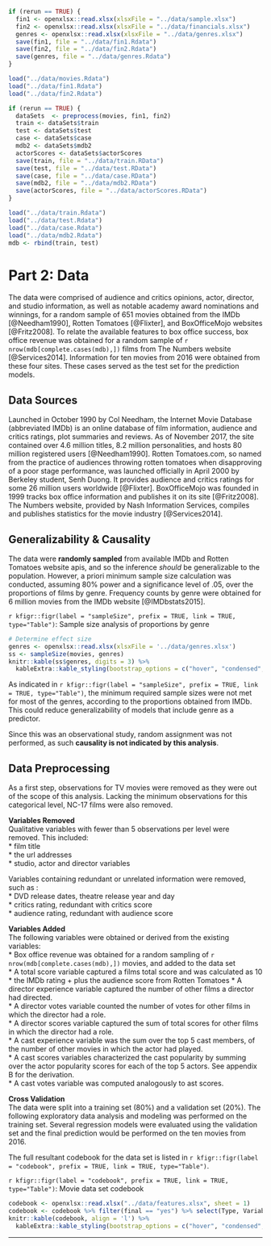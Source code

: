 ```r
if (rerun == TRUE) {
  fin1 <- openxlsx::read.xlsx(xlsxFile = "../data/sample.xlsx")
  fin2 <- openxlsx::read.xlsx(xlsxFile = "../data/financials.xlsx")
  genres <- openxlsx::read.xlsx(xlsxFile = "../data/genres.xlsx")
  save(fin1, file = "../data/fin1.Rdata")
  save(fin2, file = "../data/fin2.Rdata")
  save(genres, file = "../data/genres.Rdata")
}
```


```r
load("../data/movies.Rdata")
load("../data/fin1.Rdata")
load("../data/fin2.Rdata")
```

```r
if (rerun == TRUE) {
  dataSets  <- preprocess(movies, fin1, fin2)
  train <- dataSets$train
  test <- dataSets$test
  case <- dataSets$case
  mdb2 <- dataSets$mdb2
  actorScores <- dataSets$actorScores
  save(train, file = "../data/train.RData")
  save(test, file = "../data/test.RData")
  save(case, file = "../data/case.RData")
  save(mdb2, file = "../data/mdb2.RData")
  save(actorScores, file = "../data/actorScores.RData")
}
```

```r
load("../data/train.Rdata")
load("../data/test.Rdata")
load("../data/case.Rdata")
load("../data/mdb2.Rdata")
mdb <- rbind(train, test)
```


# Part 2: Data
The data were comprised of audience and critics opinions, actor, director, and studio information, as well as notable academy award nominations and winnings, for a random sample of 651 movies obtained from the IMDb [@Needham1990], Rotten Tomatoes [@Flixter], and BoxOfficeMojo websites [@Fritz2008]. To relate the available features to box office success, box office revenue was obtained for a random sample of `r nrow(mdb[complete.cases(mdb),])` films from The Numbers website [@Services2014]. Information for ten movies from 2016 were obtained from these four sites. These cases served as the test set for the prediction models.

## Data Sources
Launched in October 1990 by Col Needham, the Internet Movie Database (abbreviated IMDb) is an online database of film information, audience and critics ratings, plot summaries and reviews.  As of November 2017, the site contained over 4.6 million titles, 8.2 million personalities, and hosts 80 million registered users [@Needham1990].  Rotten Tomatoes.com, so named from the practice of audiences throwing rotten tomatoes when disapproving of a poor stage performance, was launched officially in April 2000 by Berkeley student, Senh Duong. It provides audience and critics ratings  for some 26 million users worldwide [@Flixter]. BoxOfficeMojo was founded in 1999 tracks box office information and publishes it on its site [@Fritz2008]. The Numbers website, provided by Nash Information Services, compiles and publishes statistics for the movie industry [@Services2014].

## Generalizability & Causality
The data were **randomly sampled** from available IMDb and Rotten Tomatoes website apis, and so the inference *should* be generalizable to the population. However, a priori minimum sample size calculation was conducted,  assuming 80% power and a significance level of .05, over the proportions of films by genre. Frequency counts by genre were obtained for 6 million movies from the IMDb website [@IMDbstats2015].

`r kfigr::figr(label = "sampleSize", prefix = TRUE, link = TRUE, type="Table")`: Sample size analysis of proportions by genre
```r
# Determine effect size
genres <- openxlsx::read.xlsx(xlsxFile = '../data/genres.xlsx')
ss <- sampleSize(movies, genres)
knitr::kable(ss$genres, digits = 3) %>%
  kableExtra::kable_styling(bootstrap_options = c("hover", "condensed", "responsive"), full_width = T, position = "center")
```
As indicated in `r kfigr::figr(label = "sampleSize", prefix = TRUE, link = TRUE, type="Table")`, the minimum required sample sizes were not met for most of the genres, according to the proportions obtained from IMDb. This could reduce generalizability of models that include genre as a predictor. 

Since this was an observational study, random assignment was not performed, as such **causality is not indicated by this analysis**.


## Data Preprocessing
As a first step, observations for TV movies were removed as they were out of the scope of this analysis. Lacking the minimum observations for this categorical level, NC-17 films were also removed. 


**Variables Removed**  
Qualitative variables with fewer than 5 observations per level were removed. This included:    
* film title   
* the url addresses    
* studio, actor and director variables    

Variables containing redundant or unrelated information were removed, such as :     
* DVD release dates, theatre release year and day     
* critics rating, redundant with critics score     
* audience rating, redundant with audience score   

**Variables Added**  
The following variables were obtained or derived from the existing variables:  
* Box office revenue was obtained for a random sampling of `r nrow(mdb[complete.cases(mdb),])` movies, and added to the data set  
* A total score variable captured a films total score and was calculated as 10 * the IMDb rating + plus the audience score from Rotten Tomatoes 
* A director experience variable captured the number of other films a director had directed.   
* A director votes variable counted the number of votes for other films in which the director had a role.   
* A director scores variable captured the sum of total scores for other films in which the director had a role.   
* A cast experience variable was the sum over the top 5 cast members, of the number of other movies in which the actor had played.    
* A cast scores variables characterized the cast popularity by summing over the actor popularity scores for each of the top 5 actors.  See appendix B for the  derivation.  
* A cast votes variable was computed analogously to ast scores.  
    
**Cross Validation**  
The data were split into a training set (80%) and a validation set (20%). The following exploratory data analysis and modeling was performed on the training set. Several regression models were evaluated using the validation set and the final prediction would be performed on the ten movies from 2016. 

The full resultant codebook for the data set is listed in `r kfigr::figr(label = "codebook", prefix = TRUE, link = TRUE, type="Table")`.

`r kfigr::figr(label = "codebook", prefix = TRUE, link = TRUE, type="Table")`: Movie data set codebook
```r
codebook <- openxlsx::read.xlsx("../data/features.xlsx", sheet = 1)
codebook <- codebook %>% filter(final == "yes") %>% select(Type, Variable, Description) %>% arrange(Type, Variable)
knitr::kable(codebook, align = 'l') %>%
  kableExtra::kable_styling(bootstrap_options = c("hover", "condensed", "responsive"), full_width = T, position = "center") 
```



* * *
